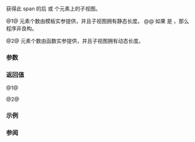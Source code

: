 {{cpp/container/span/title|last}}
{{cpp/container/span/navbar}}
{{dcl begin}}
{{dcl|num=1|since=c++20|
template&lt; std::size_t Count &gt;
constexpr std::span&lt;element_type, Count&gt; last() const;
}}
{{dcl|num=2|since=c++20|
constexpr std::span&lt;element_type, std::dynamic_extent&gt;
    last( size_type count ) const;
}}
{{dcl end}}

获得此 span 的后 {{c|Count}} 或 {{c|count}} 个元素上的子视图。

@1@ 元素个数由模板实参提供，并且子视图拥有静态长度。
@@ 如果 {{c|Count &gt; Extent}} 是 {{c|true}}，那么程序非良构。

@2@ 元素个数由函数实参提供，并且子视图拥有动态长度。

{{cpp/hardened ub if|since=c++26| {{c|Count &gt; size()}} 或 {{c|count &gt; size()}} 是 {{c|true}}}}

===参数===
{{par begin}}
{{par|count|子视图的元素个数}}
{{par end}}

===返回值===
@1@ {{c|std::span&lt;element_type, Count&gt;{data() + (size() - Count), Count}&lt;!----&gt;}}

@2@ {{c|std::span&lt;element_type, std::dynamic_extent&gt;{data() + (size() - count), count}&lt;!----&gt;}}

===示例===
{{example
|code=
#include &lt;iostream&gt;
#include &lt;span&gt;
#include &lt;string_view&gt;

void println(const std::string_view title, const auto&amp; container)
{
    std::cout &lt;&lt; title &lt;&lt; '[' &lt;&lt; std::size(container) &lt;&lt; "]{ ";
    for (const auto&amp; elem : container)
        std::cout &lt;&lt; elem &lt;&lt; ", ";
    std::cout &lt;&lt; "};\n";
};

void run(std::span&lt;const int&gt; span)
{
    println("span：", span);
    
    std::span&lt;const int, 3&gt; span_last = span.last&lt;3&gt;();
    println("span.last&lt;3&gt;()：", span_last);
    
    std::span&lt;const int, std::dynamic_extent&gt; span_last_dynamic = span.last(2);
    println("span.last(2)：", span_last_dynamic);
}

int main()
{
    int a[8]{1, 2, 3, 4, 5, 6, 7, 8};
    println("int a", a);
    run(a);
}
|output=
int a[8]{ 1, 2, 3, 4, 5, 6, 7, 8, };
span：[8]{ 1, 2, 3, 4, 5, 6, 7, 8, };
span.last&lt;3&gt;()：[3]{ 6, 7, 8, };
span.last(2)：[2]{ 7, 8, };
}}

===参阅===
{{dsc begin}}
{{dsc inc|cpp/container/span/dsc first}}
{{dsc inc|cpp/container/span/dsc subspan}}
{{dsc end}}

{{langlinks|de|en|es|ja|ru}}